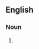 ==English==

===Noun===
{{head|en|noun plural form|head=[[second]]-[[degree]] [[burn]]s}}

# {{plural of|second-degree burn|lang=en}}